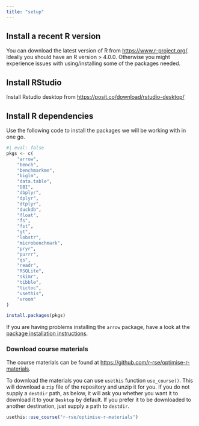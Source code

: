 ```yaml
---
title: "setup"
---
```


## Install a recent R version

You can download the latest version of R from <https://www.r-project.org/>. Ideally you should have an R version \> 4.0.0. Otherwise you might experience issues with using/installing some of the packages needed.

## Install RStudio

Install Rstudio desktop from <https://posit.co/download/rstudio-desktop/>

## Install R dependencies

Use the following code to install the packages we will be working with in one go.

```r
#| eval: false
pkgs <- c(
    "arrow", 
    "bench", 
    "benchmarkme", 
    "biglm", 
    "data.table", 
    "DBI", 
    "dbplyr", 
    "dplyr", 
    "dtplyr", 
    "duckdb", 
    "float", 
    "fs", 
    "fst", 
    "gt", 
    "lobstr", 
    "microbenchmark", 
    "pryr", 
    "purrr",
    "qs", 
    "readr", 
    "RSQLite",
    "skimr",
    "tibble",
    "tictoc", 
    "usethis", 
    "vroom"
)

install.packages(pkgs)
```

If you are having problems installing the `arrow` package, have a look at the [package installation instructions](The%20arrow%20R%20package).

### Download course materials

The course materials can be found at <https://github.com/r-rse/optimise-r-materials>.

To download the materials you can use `usethis` function `use_course()`. This will download a `zip` file of the repository and unzip it for you. If you do not supply a `destdir` path, as below, it will ask you whether you want it to download it to your `Desktop` by default. If you prefer it to be downloaded to another destination, just supply a path to `destdir`.

```r
usethis::use_course("r-rse/optimise-r-materials")
```

